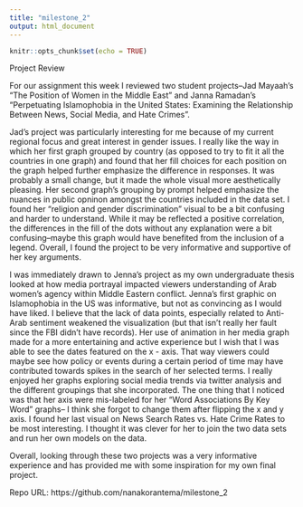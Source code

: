 ```yaml
---
title: "milestone_2"
output: html_document
---
```


```r
knitr::opts_chunk$set(echo = TRUE)
```

Project Review

For our assignment this week I reviewed two student projects--Jad Mayaah's "The Position of Women in the Middle East" and Janna Ramadan's "Perpetuating Islamophobia in the United States: Examining the Relationship Between News, Social Media, and Hate Crimes". 

Jad's project was particularly interesting for me because of my current regional focus and great interest in gender issues. I really like the way in which her first graph grouped by country (as opposed to try to fit it all the countries in one graph) and found that her fill choices for each position on the graph helped further emphasize the difference in responses. It was probably a small change, but it made the whole visual more aesthetically pleasing. Her second graph's grouping by prompt helped emphasize the nuances in public opninon amongst the countries included in the data set. I found her "religion and gender discrimination" visual to be a bit confusing and harder to understand. While it may be reflected a positive correlation, the differences in the fill of the dots without any explanation were a bit confusing--maybe this graph would have benefited from the inclusion of a legend. Overall, I found the project to be very informative and supportive of her key arguments.

I was immediately drawn to Jenna's project as my own undergraduate thesis looked at how media portrayal impacted viewers understanding of Arab women's agency within Middle Eastern conflict. Jenna's first graphic on Islamophobia in the US was informative, but not as convincing as I would have liked. I believe that the lack of data points, especially related to Anti-Arab sentiment weakened the visualization (but that isn't really her fault since the FBI didn't have records). Her use of animation in her media graph made for a more entertaining and active experience but I wish that I was able to see the dates featured on the x - axis. That way viewers could maybe see how policy or events during a certain period of time may have contributed towards spikes in the search of her selected terms. I really enjoyed her graphs exploring social media trends via twitter analysis and the different groupings that she incorporated. The one thing that I noticed was that her axis were mis-labeled for her "Word Associations By Key Word" graphs-- I think she forgot to change them after flipping the x and y axis. I found her last visual on News Search Rates vs. Hate Crime Rates to be most interesting. I thought it was clever for her to join the two data sets and run her own models on the data.

Overall, looking through these two projects was a very informative experience and has provided me with some inspiration for my own final project.

Repo URL: https://github.com/nanakorantema/milestone_2